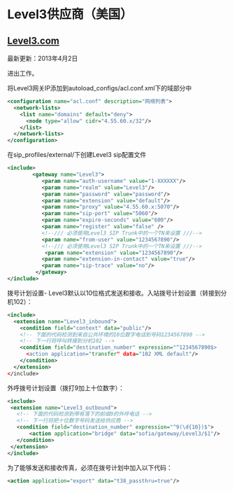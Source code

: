 # Level3供应商（美国）

## [Level3.com](http://Level3.com)

最新更新：2013年4月2日

进出工作。

将Level3网关IP添加到autoload_configs/acl.conf.xml下的域部分中

```xml
<configuration name="acl.conf" description="网络列表">
  <network-lists>
    <list name="domains" default="deny">
      <node type="allow" cidr="4.55.60.x/32"/>
    </list>
  </network-lists>
</configuration> 
```

在sip_profiles/external/下创建Level3 sip配置文件

```xml
<include>
        <gateway name="Level3">
           <param name="auth-username" value="1-XXXXXX"/>
           <param name="realm" value="Level3"/>
           <param name="password" value="password"/>
           <param name="extension" value="default"/>
           <param name="proxy" value="4.55.60.x:5070"/>
           <param name="sip-port" value="5060"/>
           <param name="expire-seconds" value="600"/>
           <param name="register" value="false" />
           <!--/// 必须使用Level3 SIP Trunk中的一个TN来设置 ///-->
           <param name="from-user" value="1234567890"/>
           <!--/// 必须使用Level3 SIP Trunk中的一个TN来设置 ///-->
            <param name="extension" value="1234567890"/>
           <param name="extension-in-contact" value="true"/>
           <param name="sip-trace" value="no"/>
         </gateway>
</include>
```

拨号计划设置- Level3默认以10位格式发送和接收。入站拨号计划设置（转接到分机102）：

```xml
<include>
  <extension name="Level3_inbound">
    <condition field="context" data="public"/>
    <!-- 下面的代码检测到来自公共环境的10位数字电话到号码1234567890 -->
    <!-- 下一行将呼叫转接到分机102 -->
    <condition field="destination_number" expression="^1234567890$>
      <action application="transfer" data="102 XML default"/>
    </condition>
  </extension>
</include>
```

外呼拨号计划设置（拨打9加上十位数字）：

```xml
<include>
 <extension name="Level3_outbound">
   <!-- 下面的代码检测到带有落下的前缀9的外呼电话 -->
   <!-- 下一行将把十位数字号码发送给供应商 -->
   <condition field="destination_number" expression="^9(\d{10})$">
       <action application="bridge" data="sofia/gateway/Level3/$1"/>
   </condition>
 </extension>
</include>
```

为了能够发送和接收传真，必须在拨号计划中加入以下代码：

```xml
<action application="export" data="t38_passthru=true"/> 
```